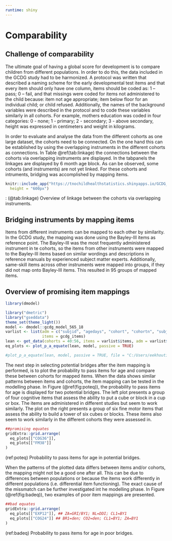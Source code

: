 ---
runtime: shiny 
---

# Comparability {#ch:comparability}

## Challenge of comparability

The ultimate goal of having a global score for development is to compare
children from different populations. In order to do this, the data included in
the GCDG study had to be harmonized. A protocol was written that described a
naming scheme for the early developmental test items and that every item should
only have one column, items should be coded as: 1 – pass; 0 – fail, and that
missings were coded for items not administered to the child because: item not
age appropriate; item below floor for an individual child; or child refused.
Additionally, the names of the background variables were described in the
protocol and to code these variables similarly in all cohorts. For example,
mothers education was coded in four categories: 0 - none; 1 - primary; 2 -
secondary; 3 - above secondary, height was expressed in centimeters and weight
in kilograms.

In order to evaluate and analyse the data from the different cohorts as one
large dataset, the cohorts need to be connected. On the one hand this can be
established by using the overlapping instruments in the different cohorts as
connections. In Table \@ref(tab:linkage) the connections between the cohorts via
overlapping instruments are displayed. In the tabpanels the linkages are
displayed by 6 month age block. As can be observed, some cohorts (and
instruments) are not yet linked. For these cohorts and intruments, bridging was
accomplished by mapping items.


```{r}

knitr::include_app("https://tnochildhealthstatistics.shinyapps.io/GCDG_instrument_linkage/", 
  height = "600px")
```
: (\@tab:linkage) Overview of linkage between the cohorts via overlapping instruments.


## Bridging instruments by mapping items {#sec:mapping}

Items from different instruments can be mapped to each other by similarity. In
the GCDG study, the mapping was done using the Bayley-III items as reference
point. The Bayley-III was the most frequently administered instrument in te
cohorts, so the items from other instruments were mapped to the Bayley-III items
based on similar wordings and descriptions in reference manuals by experienced
subject matter experts. Additionally, same-skill items across other instruments
were mapped into groups, if they did not map onto Bayley-III items. This
resulted in 95 groups of mapped items.


## Overview of promising item mappings {#sec:viewmapping}


```{r plot_p_a_eq, include=FALSE}
library(dmodel)

library("dmetric")
library("gseddata")
theme_set(theme_light())
model <- dmodel::gcdg_model_565_18
varlist <- list(adm = c("subjid", "agedays", "cohort", "cohortn", "subjido"),
                items = gcdg_items)
lean <- get_data(cohorts = 40:56, items = varlist$items, adm = varlist$adm)
eq_plots <- plot_p_a_equate(lean, model, passive = TRUE)

#plot_p_a_equate(lean, model, passive = TRUE, file = "C:/Users/eekhouti/Desktop/eq_a_dbook2.pdf")

```

The next step in selecting potential bridges after the item mapping is
performed, is to plot the probability to pass items for age and compare these
between cohorts for mapped items. When the data shows similar patterns between
items and cohorts, the item mapping can be tested in the modelling phase. In
Figure (\@ref(fig:poteq)), the probability to pass items for age is displayed
for two potential bridges. The left plot presents a group of four cognitive
items that assess the ability to put a cube or block in a cup or box. The items
are administered in different studies but seem to work similarly. The plot on
the right presents a group of six fine motor items that assess the ability to
build a tower of six cubes or blocks. These items also seem to work similarly in
the different cohorts they were assessed in.

```{r poteq, echo=FALSE, fig.height=7, fig.keep='all', warning=FALSE, results='hide', fig.cap = '(ref:poteq)'}

##promising equates
gridExtra::grid.arrange(
  eq_plots[["COG36"]],
  eq_plots[["FM38"]]
)

```
(ref:poteq) Probability to pass items for age in potential bridges.

When the patterns of the plotted data differs between items and/or cohorts, the
mapping might not be a good one after all. This can be due to differences
between populations or because the items work differently in different
populations (i.e. differential item functioning). The exact cause of the
missmatch can be further investigated int he modelling phase. In Figure
(\@ref(fig:badeq)), two examples of poor item mappings are presented.

```{r badeq, echo=FALSE,  fig.height=7, fig.keep='all', warning=FALSE, results='hide', fig.cap = '(ref:badeq)'}

##bad equates
gridExtra::grid.arrange(
  eq_plots[["EXP12"]], ## ZA=GRI/BY1; NL=DDI; CL1=BY1
  eq_plots[["COG24"]] ## BR1=den; CO2=den; CL1=BY1; ZA=BY1
)
```
(ref:badeq) Probability to pass items for age in poor bridges.

